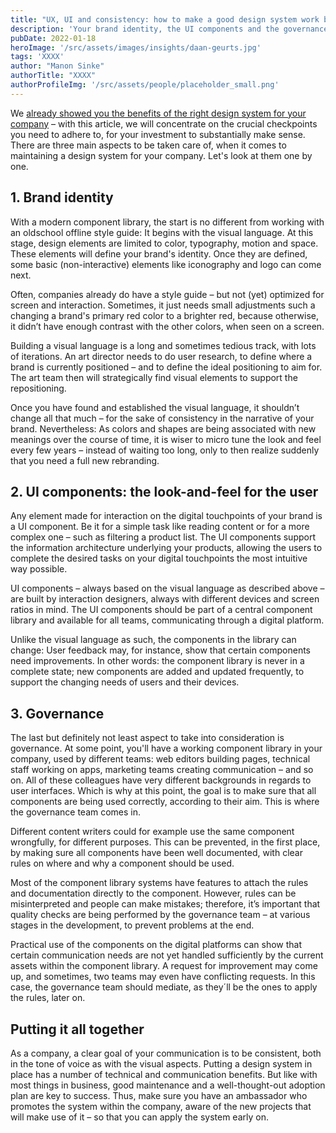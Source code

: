 ```yaml
---
title: "UX, UI and consistency: how to make a good design system work better"
description: 'Your brand identity, the UI components and the governance need special attention within your design system. We tell you why – and how to work it out.'
pubDate: 2022-01-18
heroImage: '/src/assets/images/insights/daan-geurts.jpg'
tags: 'XXXX'
author: "Manon Sinke"
authorTitle: "XXXX"
authorProfileImg: '/src/assets/people/placeholder_small.png'
---
```


<LayoutSection backgroundColor="dark">
    <p>
	    We <a href="../ui-and-ux-achieving-consistency-across-digital-touchpoints/" target="_blank">already showed you the benefits of the right design system for your company</a> – with this article, we will concentrate on the crucial checkpoints you need to adhere to, for your investment to substantially make sense. There are three main aspects to be taken care of, when it comes to maintaining a design system for your company. Let's look at them one by one.
	</p>
</LayoutSection>

<LayoutSection>
    <h2>
        1. Brand identity
    </h2>
    <p>
        With a modern component library, the start is no different from working with an oldschool offline style guide: It begins with the visual language. At this stage, design elements are limited to color, typography, motion and space. These elements will define your brand's identity. Once they are defined, some basic (non-interactive) elements like iconography and logo can come next.
    </p>
    <p>
        Often, companies already do have a style guide – but not (yet) optimized for screen and interaction. Sometimes, it just needs small adjustments such a changing a brand's primary red color to a brighter red, because otherwise, it didn’t have enough contrast with the other colors, when seen on a screen.
    </p>
    <p>
        Building a visual language is a long and sometimes tedious track, with lots of iterations. An art director needs to do user research, to define where a brand is currently positioned – and to define the ideal positioning to aim for. The art team then will strategically find visual elements to support the repositioning.
    </p>
    <p>
        Once you have found and established the visual language, it shouldn’t change all that much – for the sake of consistency in the narrative of your brand. Nevertheless: As colors and shapes are being associated with new meanings over the course of time, it is wiser to micro tune the look and feel every few years – instead of waiting too long, only to then realize suddenly that you need a full new rebranding.
    </p>
    <h2>
        2. UI components: the look-and-feel for the user
    </h2>
    <p>
        Any element made for interaction on the digital touchpoints of your brand is a UI component. Be it for a simple task like reading content or for a more complex one – such as filtering a product list. The UI components support the information architecture underlying your products, allowing the users to complete the desired tasks on your digital touchpoints the most intuitive way possible.
    </p>
    <p>
        UI components – always based on the visual language as described above – are built by interaction designers, always with different devices and screen ratios in mind. The UI components should be part of a central component library and available for all teams, communicating through a digital platform.
    </p>
    <p>
        Unlike the visual language as such, the components in the library can change: User feedback may, for instance, show that certain components need improvements. In other words: the component library is never in a complete state; new components are added and updated frequently, to support the changing needs of users and their devices.
    </p>
    <h2>
        3. Governance
    </h2>
    <p>
        The last but definitely not least aspect to take into consideration is governance. At some point, you'll have a working component library in your company, used by different teams: web editors building pages, technical staff working on apps, marketing teams creating communication – and so on. All of these colleagues have very different backgrounds in regards to user interfaces. Which is why at this point, the goal is to make sure that all components are being used correctly, according to their aim. This is where the governance team comes in.
    </p>
    <p>
        Different content writers could for example use the same component wrongfully, for different purposes. This can be prevented, in the first place, by making sure all components have been well documented, with clear rules on where and why a component should be used.
    </p>
    <p>
        Most of the component library systems have features to attach the rules and documentation directly to the component. However, rules can be misinterpreted and people can make mistakes; therefore, it’s important that quality checks are being performed by the governance team – at various stages in the development, to prevent problems at the end.
    </p>
    <p>
        Practical use of the components on the digital platforms can show that certain communication needs are not yet handled sufficiently by the current assets within the component library. A request for improvement may come up, and sometimes, two teams may even have conflicting requests. In this case, the governance team should mediate, as they´ll be the ones to apply the rules, later on.
    </p>
    <h2>
        Putting it all together
    </h2>
    <p>
        As a company, a clear goal of your communication is to be consistent, both in the tone of voice as with the visual aspects. Putting a design system in place has a number of technical and communication benefits. But like with most things in business, good maintenance and a well-thought-out adoption plan are key to success. Thus, make sure you have an ambassador who promotes the system within the company, aware of the new projects that will make use of it – so that you can apply the system early on.
    </p>
</LayoutSection>